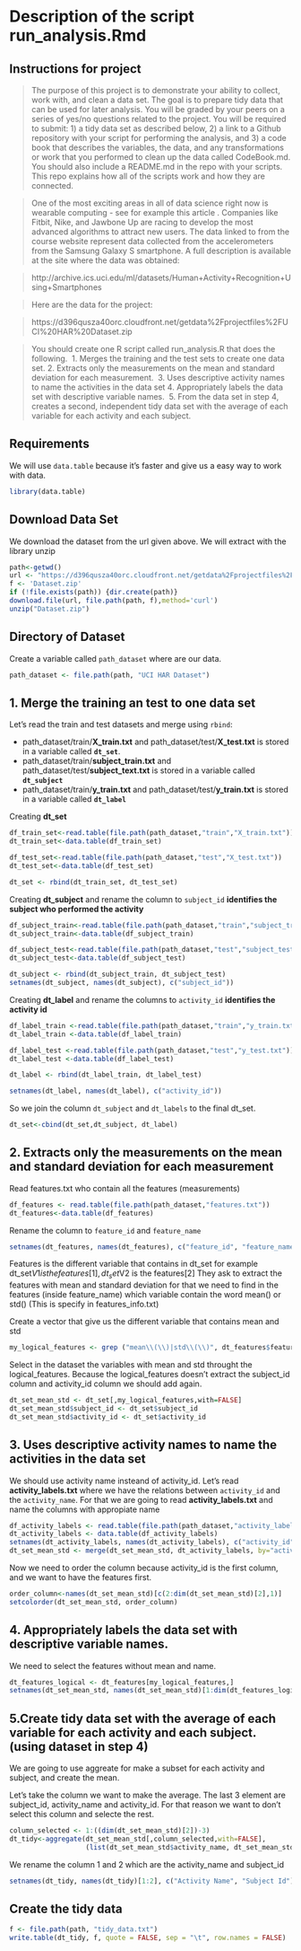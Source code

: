 

Description of the script run_analysis.Rmd
==========================================

Instructions for project
------------------------

> The purpose of this project is to demonstrate your ability to collect, work with, and clean a data set. The goal is to prepare tidy data that can be used for later analysis. You will be graded by your peers on a series of yes/no questions related to the project. You will be required to submit: 1) a tidy data set as described below, 2) a link to a Github repository with your script for performing the analysis, and 3) a code book that describes the variables, the data, and any transformations or work that you performed to clean up the data called CodeBook.md. You should also include a README.md in the repo with your scripts. This repo explains how all of the scripts work and how they are connected.

> One of the most exciting areas in all of data science right now is wearable computing - see for example this article . Companies like Fitbit, Nike, and Jawbone Up are racing to develop the most advanced algorithms to attract new users. The data linked to from the course website represent data collected from the accelerometers from the Samsung Galaxy S smartphone. A full description is available at the site where the data was obtained: 

> http://archive.ics.uci.edu/ml/datasets/Human+Activity+Recognition+Using+Smartphones 

> Here are the data for the project: 

> https://d396qusza40orc.cloudfront.net/getdata%2Fprojectfiles%2FUCI%20HAR%20Dataset.zip 

> You should create one R script called run_analysis.R that does the following. 
1. Merges the training and the test sets to create one data set. 
2. Extracts only the measurements on the mean and standard deviation for each measurement.  
3. Uses descriptive activity names to name the activities in the data set 
4. Appropriately labels the data set with descriptive variable names.  
5. From the data set in step 4, creates a second, independent tidy data set with the average of each variable for each activity and each subject.

Requirements
------------
We will use `data.table` because it's faster and give us a easy way to work with data.
```r
library(data.table)
```

Download Data Set
------------------
We download the dataset from the url given above. We will extract with the library unzip

```r
path<-getwd()
url <- "https://d396qusza40orc.cloudfront.net/getdata%2Fprojectfiles%2FUCI%20HAR%20Dataset.zip"
f <- 'Dataset.zip'
if (!file.exists(path)) {dir.create(path)}
download.file(url, file.path(path, f),method='curl')
unzip("Dataset.zip")
```


Directory of Dataset
--------------------
Create a variable called `path_dataset` where are our data.

```r
path_dataset <- file.path(path, "UCI HAR Dataset")
```

1. Merge the training an test to one data set
---------------------------------------------
Let's read the train and test datasets and merge using `rbind`:

- path_dataset/train/**X_train.txt** and path_dataset/test/**X_test.txt** is stored in a variable called **`dt_set`**.
- path_dataset/train/**subject_train.txt** and path_dataset/test/**subject_text.txt** is stored in a variable called **`dt_subject`**
- path_dataset/train/**y_train.txt** and path_dataset/test/**y_train.txt** is stored in a variable called **`dt_label`**

Creating **dt_set**
```r
df_train_set<-read.table(file.path(path_dataset,"train","X_train.txt"))
dt_train_set<-data.table(df_train_set)

df_test_set<-read.table(file.path(path_dataset,"test","X_test.txt"))
dt_test_set<-data.table(df_test_set)

dt_set <- rbind(dt_train_set, dt_test_set)
```


Creating **dt_subject** and rename the column to `subject_id` **identifies the subject who performed the activity**
```r
df_subject_train<-read.table(file.path(path_dataset,"train","subject_train.txt"))
dt_subject_train<-data.table(df_subject_train)

df_subject_test<-read.table(file.path(path_dataset,"test","subject_test.txt"))
dt_subject_test<-data.table(df_subject_test)

dt_subject <- rbind(dt_subject_train, dt_subject_test)
setnames(dt_subject, names(dt_subject), c("subject_id"))
```

Creating **dt_label** and rename the columns to `activity_id` **identifies the activity id**
```r
df_label_train <-read.table(file.path(path_dataset,"train","y_train.txt"))
dt_label_train <-data.table(df_label_train)

df_label_test <-read.table(file.path(path_dataset,"test","y_test.txt"))
dt_label_test <-data.table(df_label_test)

dt_label <- rbind(dt_label_train, dt_label_test)

setnames(dt_label, names(dt_label), c("activity_id"))
```


So we join the column `dt_subject` and  `dt_labels` to the final dt_set.
```r
dt_set<-cbind(dt_set,dt_subject, dt_label)
```

2. Extracts only the measurements on the mean and standard deviation for each measurement
-----------------------------------------------------------------------------------------
Read features.txt who contain all the features (measurements)

```r
df_features <- read.table(file.path(path_dataset,"features.txt"))
dt_features<-data.table(df_features)
```

Rename the column to `feature_id` and  `feature_name`
```r
setnames(dt_features, names(dt_features), c("feature_id", "feature_name"))
```

Features is the different variable that contains in dt_set for example dt_set$V1 is the features[1], dt_set$V2 is the features[2]
They ask to extract the features with mean and standard deviation for that we need to find in the features (inside feature_name) which variable contain the word mean() or std() (This is specify in features_info.txt)

Create a vector that give us the different variable that contains mean and std
```r
my_logical_features <- grep ("mean\\(\\)|std\\(\\)", dt_features$feature_name)
```

Select in the dataset the variables with mean and std throught the logical_features. Because the logical_features doesn't extract the subject_id column and activity_id column we should add again.

```r
dt_set_mean_std <- dt_set[,my_logical_features,with=FALSE]
dt_set_mean_std$subject_id <- dt_set$subject_id
dt_set_mean_std$activity_id <- dt_set$activity_id
```

3. Uses descriptive activity names to name the activities in the data set 
-------------------------------------------------------------------------
We should use activity name insteand of activity_id. Let's read **activity_labels.txt**  where we have the relations between `activity_id` and the `activity_name`. For that we are going to read **activity_labels.txt** and name the columns with appropiate name

```r
df_activity_labels <- read.table(file.path(path_dataset,"activity_labels.txt"))
dt_activity_labels <- data.table(df_activity_labels)
setnames(dt_activity_labels, names(dt_activity_labels), c("activity_id", "activity_name"))
dt_set_mean_std <- merge(dt_set_mean_std, dt_activity_labels, by="activity_id", all.x=TRUE)
```

Now we need to order the column because activity_id is the first column, and we want to have the features first.
```r
order_column<-names(dt_set_mean_std)[c(2:dim(dt_set_mean_std)[2],1)]
setcolorder(dt_set_mean_std, order_column)
```


4. Appropriately labels the data set with descriptive variable names. 
---------------------------------------------------------------------
We need to select the features without mean and name.

```r
dt_features_logical <- dt_features[my_logical_features,]
setnames(dt_set_mean_std, names(dt_set_mean_std)[1:dim(dt_features_logical)[1]], as.character(dt_features_logical$feature_name))
```

5.Create tidy data set with the average of each variable for each activity and each subject. (using dataset in step 4)
-----------------------------------------------------------------------------------------------------------------------
We are going to use aggreate for make a subset for each activity and subject, and create the mean.

Let's take the column we want to make the average. The last 3 element are subject_id, activity_name and activity_id. For that reason we want to don't select this column and selecte the rest.

```r
column_selected <- 1:((dim(dt_set_mean_std)[2])-3)
dt_tidy<-aggregate(dt_set_mean_std[,column_selected,with=FALSE],
                   (list(dt_set_mean_std$activity_name, dt_set_mean_std$subject_id)),mean)
```

We rename the column 1 and 2 which are the activity_name and subject_id

```r
setnames(dt_tidy, names(dt_tidy)[1:2], c("Activity Name", "Subject Id"))
```


Create the tidy data
--------------------

```r
f <- file.path(path, "tidy_data.txt")
write.table(dt_tidy, f, quote = FALSE, sep = "\t", row.names = FALSE)
```


